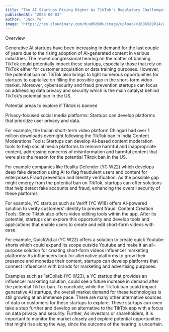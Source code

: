 ```yaml
---
title: "The AI Startups Rising Higher As TikTok's Regulatory Challenges Mount"
publishedAt: "2023-04-03"
author: "Jack Ye"
image: "https://res.cloudinary.com/duud9d8dv/image/upload/v1686589014/web-app-clones/truewind.ai/the-ai-startups_gpeq4w.png"
---
```


Overview

Generative AI startups have been increasing in demand for the last couple of years due to the rising adoption of AI-generated content in various industries. The recent congressional hearing on the matter of banning TikTok could potentially impact these startups, especially those that rely on TikTok either for customer acquisition or data training purposes. However, the potential ban on TikTok also brings to light numerous opportunities for startups to capitalize on filling the possible gap in the short-form video market. Moreover, cybersecurity and fraud prevention startups can focus on addressing data privacy and security which is the main catalyst behind TikTok’s potential ban in the US. 

Potential areas to explore if Tiktok is banned

Privacy-focused social media platforms: Startups can develop platforms that prioritize user privacy and data.

For example, the Indian short-term video platform Chingari had over 1 million downloads overnight following the TikTok ban in India
Content Moderations Tools: Startups can develop AI-based content moderation tools to help social media platforms to remove harmful and inappropriate content, addressing concerns of misinformation and harmful content that were also the reason for the potential Tiktok ban in the US.

For example companies like Reality Defender (YC W22) which develops deep fake detection using AI to flag fraudulent users and content for enterprises
Fraud prevention and Identity verification: As the possible gap might emergy from the potential ban on TikTok, startups can offer solutions that help detect fake accounts and fraud, enhancing the overall security of these platforms

For example, YC startups such as Veriff (YC W18) offers AI-powered solution to verify customers’ identity to prevent fraud.
Content Creation Tools: Since Tiktok also offers video editing tools within the app, After its potential, startups can explore this opportunity and develop tools and applications that enable users to create and edit short-form videos with ease.

For example, QuickVid.ai (YC W22) offers a solution to create quick Youtube shorts which could expand its scope outside Youtube and make it an all-purpose solution for creating short-form videos
Influencer marketing platforms: As influencers look for alternative platforms to grow their presence and monetize their content, startups can develop platforms that connect influencers with brands for marketing and advertising purposes.

Examples such as 1stCollab (YC W23), a YC startup that provides an influencer marketing solution, could see a future increase in demand after the potential TikTok ban.
To conclude, while the TikTok ban could impact generative AI startups, the overall market demand for these technologies is still growing at an immense pace. There are many other alternative sources of data or customers for these startups to explore. These startups can even take a step further and develop an alternative to the TikTok app with a focus on data privacy and security. Further, As investors or shareholders, it is important to monitor the market closely and explore potential opportunities that might rise along the way, since the outcome of the hearing is uncertain.

‍